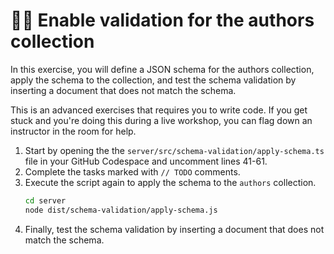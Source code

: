 # 🦸‍♀️ Enable validation for the authors collection

In this exercise, you will define a JSON schema for the authors collection, apply the schema to the collection, and test the schema validation by inserting a document that does not match the schema.

This is an advanced exercises that requires you to write code. If you get stuck and you're doing this during a live workshop, you can flag down an instructor in the room for help.

1. Start by opening the the `server/src/schema-validation/apply-schema.ts` file in your GitHub Codespace and uncomment lines 41-61.
1. Complete the tasks marked with `// TODO` comments.
1. Execute the script again to apply the schema to the `authors` collection.
    ```bash
    cd server
    node dist/schema-validation/apply-schema.js 

    ```
1. Finally, test the schema validation by inserting a document that does not match the schema.
